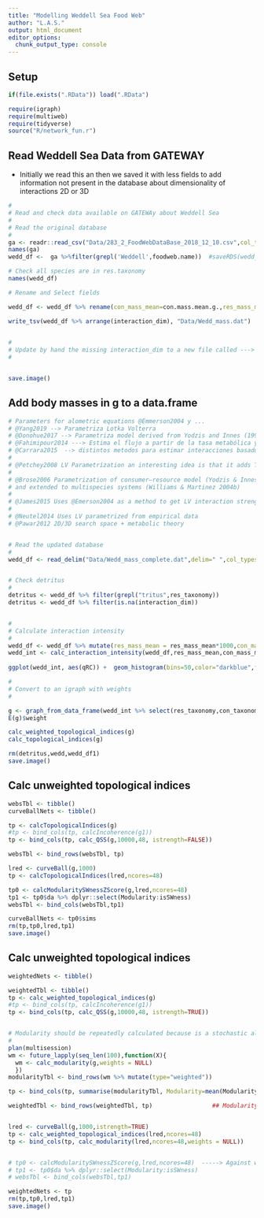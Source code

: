 ```yaml
---
title: "Modelling Weddell Sea Food Web"
author: "L.A.S."
output: html_document
editor_options: 
  chunk_output_type: console
---
```


## Setup

```r

if(file.exists(".RData")) load(".RData")

require(igraph)
require(multiweb)
require(tidyverse)
source("R/network_fun.r")


```

## Read Weddell Sea Data from GATEWAY 

* Initially we read this an then we saved it with less fields to add information not present in the database about dimensionality of interactions 2D or 3D

```r


#
# Read and check data available on GATEWAy about Weddell Sea
#
# Read the original database
#
ga <- readr::read_csv("Data/283_2_FoodWebDataBase_2018_12_10.csv",col_types = "icccccccccccccddddddccccccccddddddcddccddciicc")
names(ga)
wedd_df <-  ga %>%filter(grepl('Weddell',foodweb.name))  #saveRDS(wedd_df, "Data/wedd_df.rds")

# Check all species are in res.taxonomy 
names(wedd_df)

# Rename and Select fields 

wedd_df <- wedd_df %>% rename(con_mass_mean=con.mass.mean.g.,res_mass_mean=res.mass.mean.g.,con_taxonomy=con.taxonomy,res_taxonomy=res.taxonomy,interaction_dim=interaction.dimensionality) %>% select(con_taxonomy,res_taxonomy, con_mass_mean,res_mass_mean,interaction_dim)

write_tsv(wedd_df %>% arrange(interaction_dim), "Data/Wedd_mass.dat")
      

#
# Update by hand the missing interaction_dim to a new file called ---> "Data/Wedd_mass_complete.dat"
#


save.image()
```


## Add body masses in g to a data.frame

```r

# Parameters for alometric equations @Emmerson2004 y ... 
# @Yang2019 --> Parametriza Lotka Volterra
# @Donohue2017 --> Parametriza model derived from Yodzis and Innes (1992), updated with more recent allometric coefficients
# @Fahimipour2014 ---> Estima el flujo a partir de la tasa metabólica y las densidad de la poblacion
# @Carrara2015  --> distintos metodos para estimar interacciones basados en LV
#
# @Petchey2008 LV Parametrization an interesting idea is that it adds Type 2 functional response to check structural robustness 
#
# @Brose2006 Parametrization of consumer–resource model (Yodzis & Innes 1992) updated with new allometric coefficients (Brown et al. 2004)
# and extended to multispecies systems (Williams & Martinez 2004b)
#
# @James2015 Uses @Emerson2004 as a method to get LV interaction strength using body masses 
#
# @Neutel2014 Uses LV parametrized from empirical data 
# @Pawar2012 2D/3D search space + metabolic theory 


# Read the updated database
#
wedd_df <- read_delim("Data/Wedd_mass_complete.dat",delim=" ",col_types="dccddc")


# Check detritus
#
detritus <- wedd_df %>% filter(grepl("tritus",res_taxonomy)) 
detritus <- wedd_df %>% filter(is.na(interaction_dim))


#
# Calculate interaction intensity
#
wedd_df <- wedd_df %>% mutate(res_mass_mean = res_mass_mean*1000,con_mass_mean = con_mass_mean*1000)
wedd_int <- calc_interaction_intensity(wedd_df,res_mass_mean,con_mass_mean,interaction_dim )
  
ggplot(wedd_int, aes(qRC)) +  geom_histogram(bins=50,color="darkblue",fill="white") + theme_bw() + scale_y_log10() 

#
# Convert to an igraph with weights
#

g <- graph_from_data_frame(wedd_int %>% select(res_taxonomy,con_taxonomy,qRC) %>% rename(weight=qRC) ,directed=TRUE)   # the 3d field generate an attribute
E(g)$weight

calc_weighted_topological_indices(g)
calc_topological_indices(g)

rm(detritus,wedd,wedd_df1)
save.image()

``` 


## Calc unweighted topological indices

```r

websTbl <- tibble()
curveBallNets <- tibble()

tp <- calcTopologicalIndices(g)
#tp <- bind_cols(tp, calcIncoherence(g1)) 
tp <- bind_cols(tp, calc_QSS(g,10000,48, istrength=FALSE)) 

websTbl <- bind_rows(websTbl, tp)

lred <- curveBall(g,1000)
tp <- calcTopologicalIndices(lred,ncores=48) 

tp0 <- calcModularitySWnessZScore(g,lred,ncores=48)
tp1 <- tp0$da %>% dplyr::select(Modularity:isSWness)
websTbl <- bind_cols(websTbl,tp1)

curveBallNets <- tp0$sims 
rm(tp,tp0,lred,tp1)
save.image()

```


## Calc unweighted topological indices

```r

weightedNets <- tibble()

weightedTbl <- tibble()
tp <- calc_weighted_topological_indices(g)
#tp <- bind_cols(tp, calcIncoherence(g1)) 
tp <- bind_cols(tp, calc_QSS(g,10000,48, istrength=TRUE)) 


# Modularity should be repeatedly calculated because is a stochastic algorithm
#
plan(multisession)
wm <- future_lapply(seq_len(100),function(X){
  wm <- calc_modularity(g,weights = NULL) 
  })
modularityTbl <- bind_rows(wm %>% mutate(type="weighted"))

tp <- bind_cols(tp, summarise(modularityTbl, Modularity=mean(Modularity)))

weightedTbl <- bind_rows(weightedTbl, tp)                 ## Modularity -49643343 what happens if all the weights have the average weigth valus?????????


lred <- curveBall(g,1000,istrength=TRUE)
tp <- calc_weighted_topological_indices(lred,ncores=48)
tp <- bind_cols(tp, calc_modularity(lred,ncores=48,weights = NULL)) 


# tp0 <- calcModularitySWnessZScore(g,lred,ncores=48)  -----> Against which model do we calculate SWness in the weighed case???????????
# tp1 <- tp0$da %>% dplyr::select(Modularity:isSWness)
# websTbl <- bind_cols(websTbl,tp1)

weightedNets <- tp 
rm(tp,tp0,lred,tp1)
save.image()

```